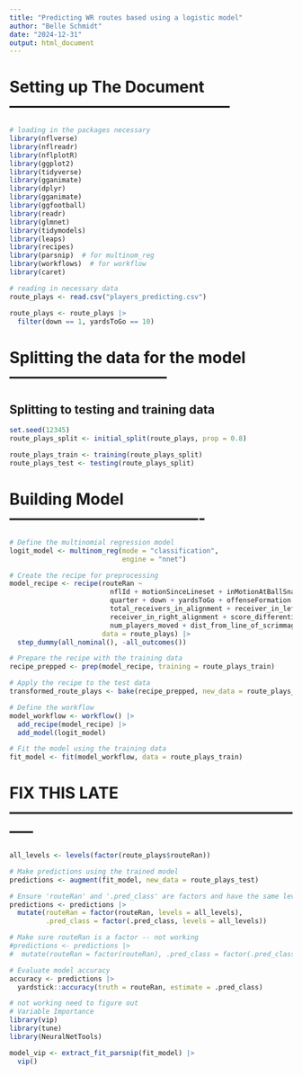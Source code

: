 ```yaml
---
title: "Predicting WR routes based using a logistic model"
author: "Belle Schmidt"
date: "2024-12-31"
output: html_document
---
```


# Setting up The Document ------------------------------------------

```r
# loading in the packages necessary
library(nflverse)
library(nflreadr)
library(nflplotR)
library(ggplot2)
library(tidyverse)
library(gganimate)
library(dplyr)
library(gganimate)
library(ggfootball)
library(readr)
library(glmnet)
library(tidymodels)
library(leaps)
library(recipes)
library(parsnip)  # for multinom_reg
library(workflows)  # for workflow
library(caret)
```

```r
# reading in necessary data
route_plays <- read.csv("players_predicting.csv")
```

```r
route_plays <- route_plays |> 
  filter(down == 1, yardsToGo == 10)
```


# Splitting the data for the model ------------------------------

## Splitting to testing and training data
```r
set.seed(12345)
route_plays_split <- initial_split(route_plays, prop = 0.8)

route_plays_train <- training(route_plays_split)
route_plays_test <- testing(route_plays_split)
```

# Building Model -------------------------------------

```r
# Define the multinomial regression model
logit_model <- multinom_reg(mode = "classification",
                            engine = "nnet")

# Create the recipe for preprocessing
model_recipe <- recipe(routeRan ~ 
                         nflId + motionSinceLineset + inMotionAtBallSnap + shiftSinceLineset +
                         quarter + down + yardsToGo + offenseFormation + yardsTillTouchdown +
                         total_receivers_in_alignment + receiver_in_left_alignment +
                         receiver_in_right_alignment + score_differential + moved +
                         num_players_moved + dist_from_line_of_scrimmage + receiver_number, 
                       data = route_plays) |> 
  step_dummy(all_nominal(), -all_outcomes())

# Prepare the recipe with the training data
recipe_prepped <- prep(model_recipe, training = route_plays_train)

# Apply the recipe to the test data
transformed_route_plays <- bake(recipe_prepped, new_data = route_plays_test)

# Define the workflow
model_workflow <- workflow() |> 
  add_recipe(model_recipe) |> 
  add_model(logit_model)

# Fit the model using the training data
fit_model <- fit(model_workflow, data = route_plays_train)
```

# FIX THIS LATE -----------------------------------------------------------

``` r
all_levels <- levels(factor(route_plays$routeRan))

# Make predictions using the trained model
predictions <- augment(fit_model, new_data = route_plays_test)

# Ensure 'routeRan' and '.pred_class' are factors and have the same levels
predictions <- predictions |> 
  mutate(routeRan = factor(routeRan, levels = all_levels), 
         .pred_class = factor(.pred_class, levels = all_levels))

# Make sure routeRan is a factor -- not working 
#predictions <- predictions |> 
#  mutate(routeRan = factor(routeRan), .pred_class = factor(.pred_class))

# Evaluate model accuracy
accuracy <- predictions |> 
  yardstick::accuracy(truth = routeRan, estimate = .pred_class)
```

```r
# not working need to figure out
# Variable Importance 
library(vip)
library(tune)
library(NeuralNetTools)

model_vip <- extract_fit_parsnip(fit_model) |> 
  vip()
```


